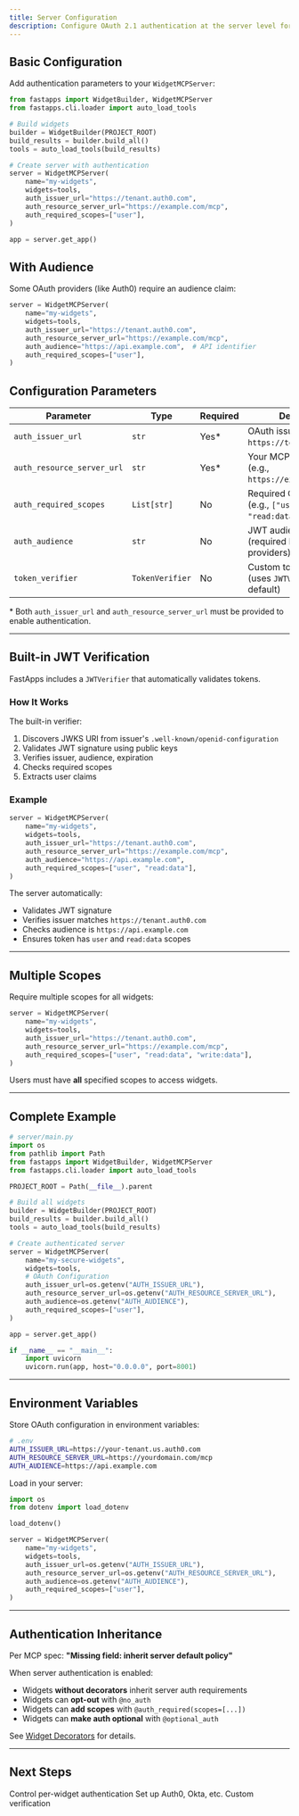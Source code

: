 ```yaml
---
title: Server Configuration
description: Configure OAuth 2.1 authentication at the server level for FastApps widgets.
---
```


## Basic Configuration

Add authentication parameters to your `WidgetMCPServer`:

```python
from fastapps import WidgetBuilder, WidgetMCPServer
from fastapps.cli.loader import auto_load_tools

# Build widgets
builder = WidgetBuilder(PROJECT_ROOT)
build_results = builder.build_all()
tools = auto_load_tools(build_results)

# Create server with authentication
server = WidgetMCPServer(
    name="my-widgets",
    widgets=tools,
    auth_issuer_url="https://tenant.auth0.com",
    auth_resource_server_url="https://example.com/mcp",
    auth_required_scopes=["user"],
)

app = server.get_app()
```

## With Audience

Some OAuth providers (like Auth0) require an audience claim:

```python
server = WidgetMCPServer(
    name="my-widgets",
    widgets=tools,
    auth_issuer_url="https://tenant.auth0.com",
    auth_resource_server_url="https://example.com/mcp",
    auth_audience="https://api.example.com",  # API identifier
    auth_required_scopes=["user"],
)
```

## Configuration Parameters

| Parameter | Type | Required | Description |
|-----------|------|----------|-------------|
| `auth_issuer_url` | `str` | Yes* | OAuth issuer URL (e.g., `https://tenant.auth0.com`) |
| `auth_resource_server_url` | `str` | Yes* | Your MCP server URL (e.g., `https://example.com/mcp`) |
| `auth_required_scopes` | `List[str]` | No | Required OAuth scopes (e.g., `["user", "read:data"]`) |
| `auth_audience` | `str` | No | JWT audience claim (required by some providers) |
| `token_verifier` | `TokenVerifier` | No | Custom token verifier (uses `JWTVerifier` by default) |

\* Both `auth_issuer_url` and `auth_resource_server_url` must be provided to enable authentication.

---

## Built-in JWT Verification

FastApps includes a `JWTVerifier` that automatically validates tokens.

### How It Works

The built-in verifier:
1. Discovers JWKS URI from issuer's `.well-known/openid-configuration`
2. Validates JWT signature using public keys
3. Verifies issuer, audience, expiration
4. Checks required scopes
5. Extracts user claims

### Example

```python
server = WidgetMCPServer(
    name="my-widgets",
    widgets=tools,
    auth_issuer_url="https://tenant.auth0.com",
    auth_resource_server_url="https://example.com/mcp",
    auth_audience="https://api.example.com",
    auth_required_scopes=["user", "read:data"],
)
```

The server automatically:
- Validates JWT signature
- Verifies issuer matches `https://tenant.auth0.com`
- Checks audience is `https://api.example.com`
- Ensures token has `user` and `read:data` scopes

---

## Multiple Scopes

Require multiple scopes for all widgets:

```python
server = WidgetMCPServer(
    name="my-widgets",
    widgets=tools,
    auth_issuer_url="https://tenant.auth0.com",
    auth_resource_server_url="https://example.com/mcp",
    auth_required_scopes=["user", "read:data", "write:data"],
)
```

Users must have **all** specified scopes to access widgets.

---

## Complete Example

```python
# server/main.py
import os
from pathlib import Path
from fastapps import WidgetBuilder, WidgetMCPServer
from fastapps.cli.loader import auto_load_tools

PROJECT_ROOT = Path(__file__).parent

# Build all widgets
builder = WidgetBuilder(PROJECT_ROOT)
build_results = builder.build_all()
tools = auto_load_tools(build_results)

# Create authenticated server
server = WidgetMCPServer(
    name="my-secure-widgets",
    widgets=tools,
    # OAuth Configuration
    auth_issuer_url=os.getenv("AUTH_ISSUER_URL"),
    auth_resource_server_url=os.getenv("AUTH_RESOURCE_SERVER_URL"),
    auth_audience=os.getenv("AUTH_AUDIENCE"),
    auth_required_scopes=["user"],
)

app = server.get_app()

if __name__ == "__main__":
    import uvicorn
    uvicorn.run(app, host="0.0.0.0", port=8001)
```

---

## Environment Variables

Store OAuth configuration in environment variables:

```bash
# .env
AUTH_ISSUER_URL=https://your-tenant.us.auth0.com
AUTH_RESOURCE_SERVER_URL=https://yourdomain.com/mcp
AUTH_AUDIENCE=https://api.example.com
```

Load in your server:

```python
import os
from dotenv import load_dotenv

load_dotenv()

server = WidgetMCPServer(
    name="my-widgets",
    widgets=tools,
    auth_issuer_url=os.getenv("AUTH_ISSUER_URL"),
    auth_resource_server_url=os.getenv("AUTH_RESOURCE_SERVER_URL"),
    auth_audience=os.getenv("AUTH_AUDIENCE"),
    auth_required_scopes=["user"],
)
```

---

## Authentication Inheritance

Per MCP spec: **"Missing field: inherit server default policy"**

When server authentication is enabled:
- Widgets **without decorators** inherit server auth requirements
- Widgets can **opt-out** with `@no_auth`
- Widgets can **add scopes** with `@auth_required(scopes=[...])`
- Widgets can **make auth optional** with `@optional_auth`

See [Widget Decorators](/docs/auth/decorators) for details.

---

## Next Steps

<CardGroup cols={3}>
  <Card title="Widget Decorators" icon="at" href="/auth/decorators/index">
    Control per-widget authentication
  </Card>
  <Card title="OAuth Providers" icon="shield-halved" href="/auth/providers/index">
    Set up Auth0, Okta, etc.
  </Card>
  <Card title="Advanced Topics" icon="wand-magic-sparkles" href="/auth/advanced/index">
    Custom verification
  </Card>
</CardGroup>

